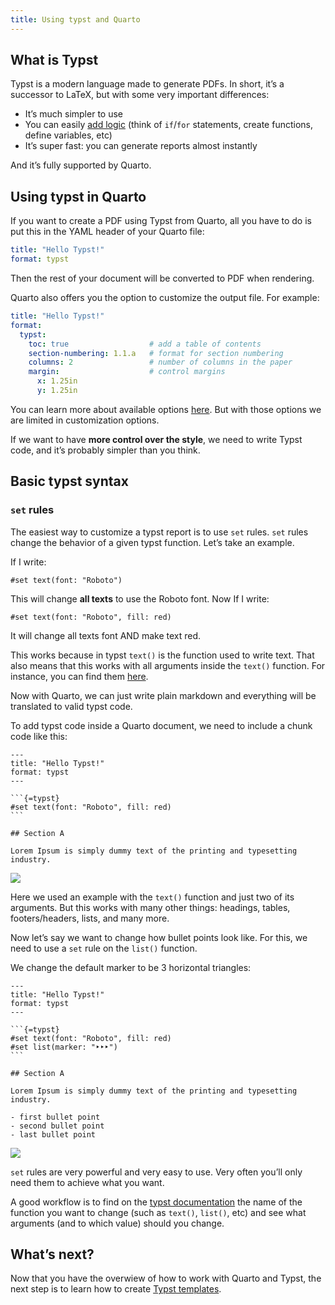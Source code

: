 ```yaml
---
title: Using typst and Quarto
---
```


## What is Typst

Typst is a modern language made to generate PDFs. In short, it's a successor to LaTeX, but with some very important differences:

- It's much simpler to use
- You can easily [add logic](https://typst.app/docs/reference/scripting/) (think of `if`/`for` statements, create functions, define variables, etc)
- It's super fast: you can generate reports almost instantly

And it's fully supported by Quarto.

## Using typst in Quarto

If you want to create a PDF using Typst from Quarto, all you have to do is put this in the YAML header of your Quarto file:

```yaml
title: "Hello Typst!"
format: typst
````

Then the rest of your document will be converted to PDF when rendering.

Quarto also offers you the option to customize the output file. For example:

```yaml
title: "Hello Typst!"
format:
  typst:
    toc: true                  # add a table of contents
    section-numbering: 1.1.a   # format for section numbering
    columns: 2                 # number of columns in the paper
    margin:                    # control margins 
      x: 1.25in
      y: 1.25in
```

You can learn more about available options [here](https://quarto.org/docs/output-formats/typst.html). But with those options we are limited in customization options.

If we want to have **more control over the style**, we need to write Typst code, and it's probably simpler than you think.

## Basic typst syntax

### `set` rules

The easiest way to customize a typst report is to use `set` rules. `set` rules change the behavior of a given typst function. Let's take an example.

If I write:

```typ
#set text(font: "Roboto")
```

This will change **all texts** to use the Roboto font. Now If I write:

```typ
#set text(font: "Roboto", fill: red)
```

It will change all texts font AND make text red.

This works because in typst `text()` is the function used to write text. That also means that this works with all arguments inside the `text()` function. For instance, you can find them [here](https://typst.app/docs/reference/text/text/).

Now with Quarto, we can just write plain markdown and everything will be translated to valid typst code.

To add typst code inside a Quarto document, we need to include a chunk code like this:

````qmd
---
title: "Hello Typst!"
format: typst
---

```{=typst}
#set text(font: "Roboto", fill: red)
```

## Section A

Lorem Ipsum is simply dummy text of the printing and typesetting industry.
````

![](example-1.png)

Here we used an example with the `text()` function and just two of its arguments. But this works with many other things: headings, tables, footers/headers, lists, and many more.

Now let's say we want to change how bullet points look like. For this, we need to use a `set` rule on the `list()` function.

We change the default marker to be 3 horizontal triangles:

````qmd
---
title: "Hello Typst!"
format: typst
---

```{=typst}
#set text(font: "Roboto", fill: red)
#set list(marker: "‣‣‣")
```

## Section A

Lorem Ipsum is simply dummy text of the printing and typesetting industry.

- first bullet point
- second bullet point
- last bullet point
````

![](example-2.png)

`set` rules are very powerful and very easy to use. Very often you'll only need them to achieve what you want.

A good workflow is to find on the [typst documentation](https://typst.app/docs/) the name of the function you want to change (such as `text()`, `list()`, etc) and see what arguments (and to which value) should you change.

## What's next?

Now that you have the overwiew of how to work with Quarto and Typst, the next step is to learn how to create [Typst templates](#link-to-next-blog-post).
